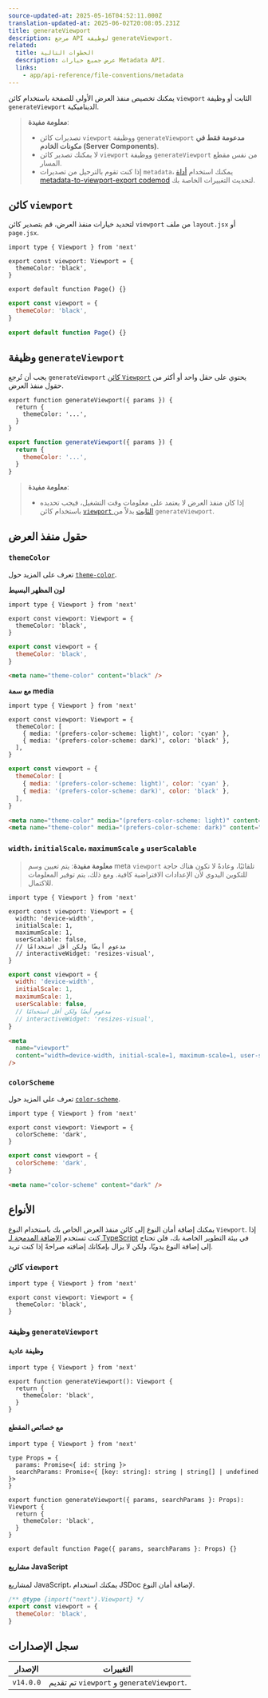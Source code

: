 ```yaml
---
source-updated-at: 2025-05-16T04:52:11.000Z
translation-updated-at: 2025-06-02T20:08:05.231Z
title: generateViewport
description: مرجع API لوظيفة generateViewport.
related:
  title: الخطوات التالية
  description: عرض جميع خيارات Metadata API.
  links:
    - app/api-reference/file-conventions/metadata
---
```


يمكنك تخصيص منفذ العرض الأولي للصفحة باستخدام كائن `viewport` الثابت أو وظيفة `generateViewport` الديناميكية.

> **معلومة مفيدة**:
>
> - تصديرات كائن `viewport` ووظيفة `generateViewport` **مدعومة فقط في مكونات الخادم (Server Components)**.
> - لا يمكنك تصدير كائن `viewport` ووظيفة `generateViewport` من نفس مقطع المسار.
> - إذا كنت تقوم بالترحيل من تصديرات `metadata`، يمكنك استخدام [أداة metadata-to-viewport-export codemod](/docs/app/guides/upgrading/codemods#metadata-to-viewport-export) لتحديث التغييرات الخاصة بك.

## كائن `viewport`

لتحديد خيارات منفذ العرض، قم بتصدير كائن `viewport` من ملف `layout.jsx` أو `page.jsx`.

```tsx filename="layout.tsx | page.tsx" switcher
import type { Viewport } from 'next'

export const viewport: Viewport = {
  themeColor: 'black',
}

export default function Page() {}
```

```jsx filename="layout.jsx | page.jsx" switcher
export const viewport = {
  themeColor: 'black',
}

export default function Page() {}
```

## وظيفة `generateViewport`

يجب أن تُرجع `generateViewport` [كائن `Viewport`](#viewport-fields) يحتوي على حقل واحد أو أكثر من حقول منفذ العرض.

```tsx filename="layout.tsx | page.tsx" switcher
export function generateViewport({ params }) {
  return {
    themeColor: '...',
  }
}
```

```jsx filename="layout.js | page.js" switcher
export function generateViewport({ params }) {
  return {
    themeColor: '...',
  }
}
```

> **معلومة مفيدة**:
>
> - إذا كان منفذ العرض لا يعتمد على معلومات وقت التشغيل، فيجب تحديده باستخدام كائن [`viewport` الثابت](#the-viewport-object) بدلاً من `generateViewport`.

## حقول منفذ العرض

### `themeColor`

تعرف على المزيد حول [`theme-color`](https://developer.mozilla.org/docs/Web/HTML/Element/meta/name/theme-color).

**لون المظهر البسيط**

```tsx filename="layout.tsx | page.tsx" switcher
import type { Viewport } from 'next'

export const viewport: Viewport = {
  themeColor: 'black',
}
```

```jsx filename="layout.jsx | page.jsx" switcher
export const viewport = {
  themeColor: 'black',
}
```

```html filename="<head> output" hideLineNumbers
<meta name="theme-color" content="black" />
```

**مع سمة media**

```tsx filename="layout.tsx | page.tsx" switcher
import type { Viewport } from 'next'

export const viewport: Viewport = {
  themeColor: [
    { media: '(prefers-color-scheme: light)', color: 'cyan' },
    { media: '(prefers-color-scheme: dark)', color: 'black' },
  ],
}
```

```jsx filename="layout.jsx | page.jsx" switcher
export const viewport = {
  themeColor: [
    { media: '(prefers-color-scheme: light)', color: 'cyan' },
    { media: '(prefers-color-scheme: dark)', color: 'black' },
  ],
}
```

```html filename="<head> output" hideLineNumbers
<meta name="theme-color" media="(prefers-color-scheme: light)" content="cyan" />
<meta name="theme-color" media="(prefers-color-scheme: dark)" content="black" />
```

### `width`، `initialScale`، `maximumScale` و `userScalable`

> **معلومة مفيدة**: يتم تعيين وسم meta `viewport` تلقائيًا، وعادةً لا تكون هناك حاجة للتكوين اليدوي لأن الإعدادات الافتراضية كافية. ومع ذلك، يتم توفير المعلومات للاكتمال.

```tsx filename="layout.tsx | page.tsx" switcher
import type { Viewport } from 'next'

export const viewport: Viewport = {
  width: 'device-width',
  initialScale: 1,
  maximumScale: 1,
  userScalable: false,
  // مدعوم أيضًا ولكن أقل استخدامًا
  // interactiveWidget: 'resizes-visual',
}
```

```jsx filename="layout.jsx | page.jsx" switcher
export const viewport = {
  width: 'device-width',
  initialScale: 1,
  maximumScale: 1,
  userScalable: false,
  // مدعوم أيضًا ولكن أقل استخدامًا
  // interactiveWidget: 'resizes-visual',
}
```

```html filename="<head> output" hideLineNumbers
<meta
  name="viewport"
  content="width=device-width, initial-scale=1, maximum-scale=1, user-scalable=no"
/>
```

### `colorScheme`

تعرف على المزيد حول [`color-scheme`](https://developer.mozilla.org/en-US/docs/Web/HTML/Element/meta/name#:~:text=color%2Dscheme%3A%20specifies,of%20the%20following%3A).

```tsx filename="layout.tsx | page.tsx" switcher
import type { Viewport } from 'next'

export const viewport: Viewport = {
  colorScheme: 'dark',
}
```

```jsx filename="layout.jsx | page.jsx" switcher
export const viewport = {
  colorScheme: 'dark',
}
```

```html filename="<head> output" hideLineNumbers
<meta name="color-scheme" content="dark" />
```

## الأنواع

يمكنك إضافة أمان النوع إلى كائن منفذ العرض الخاص بك باستخدام النوع `Viewport`. إذا كنت تستخدم [الإضافة المدمجة لـ TypeScript](/docs/app/api-reference/config/typescript) في بيئة التطوير الخاصة بك، فلن تحتاج إلى إضافة النوع يدويًا، ولكن لا يزال بإمكانك إضافته صراحةً إذا كنت تريد.

### كائن `viewport`

```tsx
import type { Viewport } from 'next'

export const viewport: Viewport = {
  themeColor: 'black',
}
```

### وظيفة `generateViewport`

#### وظيفة عادية

```tsx
import type { Viewport } from 'next'

export function generateViewport(): Viewport {
  return {
    themeColor: 'black',
  }
}
```

#### مع خصائص المقطع

```tsx
import type { Viewport } from 'next'

type Props = {
  params: Promise<{ id: string }>
  searchParams: Promise<{ [key: string]: string | string[] | undefined }>
}

export function generateViewport({ params, searchParams }: Props): Viewport {
  return {
    themeColor: 'black',
  }
}

export default function Page({ params, searchParams }: Props) {}
```

#### مشاريع JavaScript

لمشاريع JavaScript، يمكنك استخدام JSDoc لإضافة أمان النوع.

```js
/** @type {import("next").Viewport} */
export const viewport = {
  themeColor: 'black',
}
```

## سجل الإصدارات

| الإصدار   | التغييرات                                       |
| --------- | --------------------------------------------- |
| `v14.0.0` | تم تقديم `viewport` و `generateViewport`. |